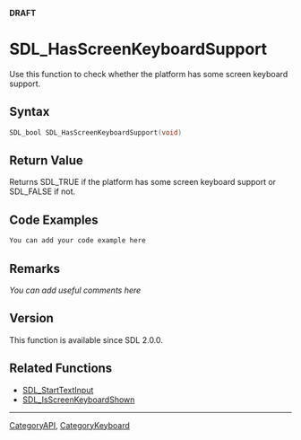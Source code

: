 <span color="red">'''DRAFT'''</span>


<!-- #*^*^*^*^*See http://wiki.libsdl.org/moin.cgi/SGFunctions for details on editing this page*^*^*^*^* -->


= SDL_HasScreenKeyboardSupport =
Use this function to check whether the platform has some screen keyboard support.




== Syntax ==
<syntaxhighlight lang='c++'>
SDL_bool SDL_HasScreenKeyboardSupport(void)
</syntaxhighlight>


== Return Value ==
Returns SDL_TRUE if the platform has some screen keyboard support or SDL_FALSE if not.


== Code Examples ==
<syntaxhighlight lang='c++'>
You can add your code example here
</syntaxhighlight>

<!-- #Leave this section as-is unless you have a code example to put in.  In that case, replace You can add your code example here with your code example following the Style Guide instructions.  Leave the rest of the markup alone and delete this comment. -->


== Remarks ==
''You can add useful comments here''

<!-- #Leave this section as-is unless you have a remark to put in.  In that case, replace ''You can add useful comments here'' with your remark(s) following the Style Guide instructions.  Leave the rest of the markup alone and delete this comment. -->

== Version ==
This function is available since SDL 2.0.0.

== Related Functions ==
* [[SDL_StartTextInput]]
* [[SDL_IsScreenKeyboardShown]]

----
[[CategoryAPI]], [[CategoryKeyboard]]
<!-- #See the Style Guide for instructions on editing the footer. -->
